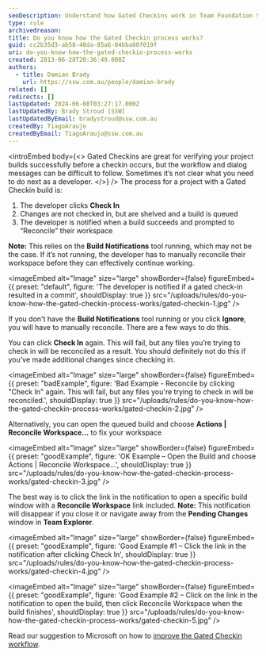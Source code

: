 ```yaml
---
seoDescription: Understand how Gated Checkins work in Team Foundation Server and improve your workflow with our guide on reconciling workspace changes.
type: rule
archivedreason:
title: Do you know how the Gated Checkin process works?
guid: cc2b35d3-ab58-48da-85a6-04bba80f019f
uri: do-you-know-how-the-gated-checkin-process-works
created: 2013-06-28T20:36:49.000Z
authors:
  - title: Damian Brady
    url: https://ssw.com.au/people/damian-brady
related: []
redirects: []
lastUpdated: 2024-06-08T03:27:17.000Z
lastUpdatedBy: Brady Stroud [SSW]
lastUpdatedByEmail: bradystroud@ssw.com.au
createdBy: TiagoAraujo
createdByEmail: TiagoAraujo@ssw.com.au
---
```


<introEmbed
  body={<>
Gated Checkins are great for verifying your project builds successfully before a checkin occurs, but the workflow and dialog messages can be difficult to follow. Sometimes it’s not clear what you need to do next as a developer.
  </>}
/>
The process for a project with a Gated Checkin build is:

1. The developer clicks **Check In**
2. Changes are not checked in, but are shelved and a build is queued
3. The developer is notified when a build succeeds and prompted to “Reconcile” their workspace

**Note:** This relies on the **Build Notifications** tool running, which may not be the case. If it’s not running, the developer has to manually reconcile their workspace before they can effectively continue working.


<imageEmbed
  alt="Image"
  size="large"
  showBorder={false}
  figureEmbed={{
    preset: "default",
    figure: 'The developer is notified if a gated check-in resulted in a commit',
    shouldDisplay: true
  }}
  src="/uploads/rules/do-you-know-how-the-gated-checkin-process-works/gated-checkin-1.jpg"
/>

If you don't have the **Build Notifications** tool running or you click **Ignore**, you will have to manually reconcile. There are a few ways to do this.

You can click **Check In** again. This will fail, but any files you’re trying to check in will be reconciled as a result. You should definitely not do this if you’ve made additional changes since checking in.

<imageEmbed
  alt="Image"
  size="large"
  showBorder={false}
  figureEmbed={{
    preset: "badExample",
    figure: 'Bad Example - Reconcile by clicking "Check In" again.  This will fail, but any files you\'re trying to check in will be reconciled.',
    shouldDisplay: true
  }}
  src="/uploads/rules/do-you-know-how-the-gated-checkin-process-works/gated-checkin-2.jpg"
/>

Alternatively, you can open the queued build and choose **Actions | Reconcile Workspace...** to fix your workspace

<imageEmbed
  alt="Image"
  size="large"
  showBorder={false}
  figureEmbed={{
    preset: "goodExample",
    figure: 'OK Example – Open the Build and choose Actions | Reconcile Workspace...',
    shouldDisplay: true
  }}
  src="/uploads/rules/do-you-know-how-the-gated-checkin-process-works/gated-checkin-3.jpg"
/>

The best way is to click the link in the notification to open a specific build window with a **Reconcile Workspace** link included.
**Note:** This notification will disappear if you close it or navigate away from the **Pending Changes** window in **Team Explorer**.

<imageEmbed
  alt="Image"
  size="large"
  showBorder={false}
  figureEmbed={{
    preset: "goodExample",
    figure: 'Good Example #1 – Click the link in the notification after clicking Check In',
    shouldDisplay: true
  }}
  src="/uploads/rules/do-you-know-how-the-gated-checkin-process-works/gated-checkin-4.jpg"
/>

<imageEmbed
  alt="Image"
  size="large"
  showBorder={false}
  figureEmbed={{
    preset: "goodExample",
    figure: 'Good Example #2 – Click on the link in the notification to open the build, then click Reconcile Workspace when the build finishes',
    shouldDisplay: true
  }}
  src="/uploads/rules/do-you-know-how-the-gated-checkin-process-works/gated-checkin-5.jpg"
/>

Read our suggestion to Microsoft on how to [improve the Gated Checkin workflow](http://www.ssw.com.au/ssw/standards/BetterSoftwareSuggestions/TeamFoundationServer.aspx#improve-gated-checkin).
